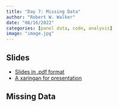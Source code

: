 ```yaml
---
title: "Day 7: Missing Data"
author: "Robert W. Walker"
date: "08/16/2022"
categories: [panel data, code, analysis]
image: "image.jpg"
---
```


## Slides

- [Slides in .pdf format](./img/slidesDay7.pdf)
- [A xaringan for presentation](https://robertwwalker.github.io/xaringan/ESSSSDA22-Day7/)

## Missing Data


